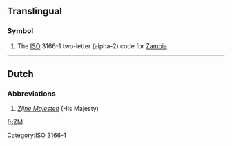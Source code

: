 ==Translingual==

===Symbol===
{{infl|mul|symbol}}
# The [[ISO]] 3166-1 two-letter (alpha-2) code for [[Zambia]].

[[Category:ISO 3166-1]]

----

==Dutch==
===Abbreviations===
{{infl|nl|abbreviation}}
# ''[[Zijne Majesteit]]'' (His Majesty)

[[fr:ZM]]